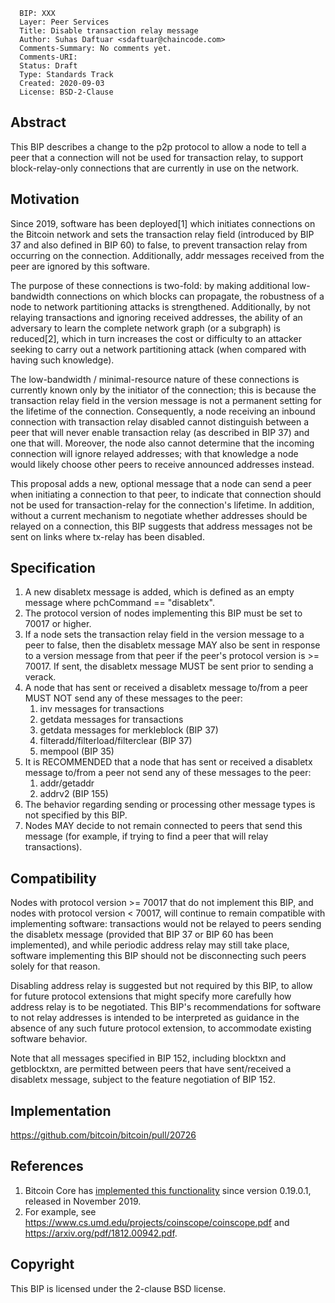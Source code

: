 <pre>
  BIP: XXX
  Layer: Peer Services
  Title: Disable transaction relay message
  Author: Suhas Daftuar <sdaftuar@chaincode.com>
  Comments-Summary: No comments yet.
  Comments-URI:
  Status: Draft
  Type: Standards Track
  Created: 2020-09-03
  License: BSD-2-Clause
</pre>

==Abstract==

This BIP describes a change to the p2p protocol to allow a node to tell a peer
that a connection will not be used for transaction relay, to support
block-relay-only connections that are currently in use on the network.

==Motivation==

Since 2019, software has been deployed[1] which initiates
connections on the Bitcoin network and sets the transaction relay field
(introduced by BIP 37 and also defined in BIP 60) to false, to prevent
transaction relay from occurring on the connection. Additionally, addr messages
received from the peer are ignored by this software.

The purpose of these connections is two-fold: by making additional
low-bandwidth connections on which blocks can propagate, the robustness of a
node to network partitioning attacks is strengthened.  Additionally, by not
relaying transactions and ignoring received addresses, the ability of an
adversary to learn the complete network graph (or a subgraph) is reduced[2],
which in turn increases the cost or difficulty to an attacker seeking to carry
out a network partitioning attack (when compared with having such knowledge).

The low-bandwidth / minimal-resource nature of these connections is currently
known only by the initiator of the connection; this is because the transaction
relay field in the version message is not a permanent setting for the lifetime
of the connection.  Consequently, a node receiving an inbound connection with
transaction relay disabled cannot distinguish between a peer that will never
enable transaction relay (as described in BIP 37) and one that will.  Moreover,
the node also cannot determine that the incoming connection will ignore relayed
addresses; with that knowledge a node would likely choose other peers to
receive announced addresses instead.

This proposal adds a new, optional message that a node can send a peer when
initiating a connection to that peer, to indicate that connection should not be
used for transaction-relay for the connection's lifetime. In addition, without
a current mechanism to negotiate whether addresses should be relayed on a
connection, this BIP suggests that address messages not be sent on links where
tx-relay has been disabled.

==Specification==

# A new disabletx message is added, which is defined as an empty message where pchCommand == "disabletx".
# The protocol version of nodes implementing this BIP must be set to 70017 or higher.
# If a node sets the transaction relay field in the version message to a peer to false, then the disabletx message MAY also be sent in response to a version message from that peer if the peer's protocol version is >= 70017. If sent, the disabletx message MUST be sent prior to sending a verack.
# A node that has sent or received a disabletx message to/from a peer MUST NOT send any of these messages to the peer:
## inv messages for transactions
## getdata messages for transactions
## getdata messages for merkleblock (BIP 37)
## filteradd/filterload/filterclear (BIP 37)
## mempool (BIP 35)
# It is RECOMMENDED that a node that has sent or received a disabletx message to/from a peer not send any of these messages to the peer:
## addr/getaddr
## addrv2 (BIP 155)
# The behavior regarding sending or processing other message types is not specified by this BIP.
# Nodes MAY decide to not remain connected to peers that send this message (for example, if trying to find a peer that will relay transactions).

==Compatibility==

Nodes with protocol version >= 70017 that do not implement this BIP, and nodes
with protocol version < 70017, will continue to remain compatible with
implementing software: transactions would not be relayed to peers sending the
disabletx message (provided that BIP 37 or BIP 60 has been implemented), and while
periodic address relay may still take place, software implementing this BIP
should not be disconnecting such peers solely for that reason.

Disabling address relay is suggested but not required by this BIP, to allow for
future protocol extensions that might specify more carefully how address relay
is to be negotiated. This BIP's recommendations for software to not relay
addresses is intended to be interpreted as guidance in the absence of any such
future protocol extension, to accommodate existing software behavior.

Note that all messages specified in BIP 152, including blocktxn and
getblocktxn, are permitted between peers that have sent/received a disabletx
message, subject to the feature negotiation of BIP 152.

==Implementation==

https://github.com/bitcoin/bitcoin/pull/20726

==References==

# Bitcoin Core has [https://github.com/bitcoin/bitcoin/pull/15759 implemented this functionality] since version 0.19.0.1, released in November 2019.
# For example, see https://www.cs.umd.edu/projects/coinscope/coinscope.pdf and https://arxiv.org/pdf/1812.00942.pdf.

==Copyright==

This BIP is licensed under the 2-clause BSD license.
